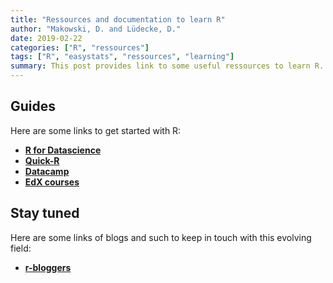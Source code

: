 ```yaml
---
title: "Ressources and documentation to learn R"
author: "Makowski, D. and Lüdecke, D."
date: 2019-02-22
categories: ["R", "ressources"]
tags: ["R", "easystats", "ressources", "learning"]
summary: This post provides link to some useful ressources to learn R.
---
```


## Guides

Here are some links to get started with R:

- [**R for Datascience**](https://r4ds.had.co.nz/)
- [**Quick-R**](https://www.statmethods.net/r-tutorial/index.html)
- [**Datacamp**](https://www.datacamp.com/)
- [**EdX courses**](https://www.edx.org/learn/r-programming)

## Stay tuned

Here are some links of blogs and such to keep in touch with this evolving field:\

- [**r-bloggers**](https://www.r-bloggers.com/)

